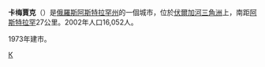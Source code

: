 {{coord|46|07|N|48|05|E|display=title}}
'''卡梅賈克'''（{{lang-ru|Камызяк}}）是[[俄羅斯|俄羅斯]][[阿斯特拉罕州|阿斯特拉罕州]]的一個城市，位於[[伏爾加河三角洲|伏爾加河三角洲]]上，南距[[阿斯特拉罕|阿斯特拉罕]]27公里。2002年人口16,052人。

1973年建市。

{{阿斯特拉罕州城市}}

[[Category:阿斯特拉罕州城市|К]]